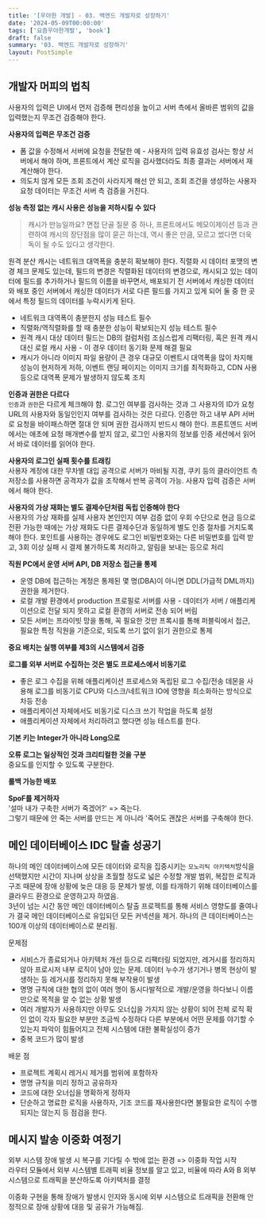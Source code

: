 ```yaml
---
title: '[우아한 개발] - 03. 백엔드 개발자로 성장하기'
date: '2024-05-09T00:00:00'
tags: ['요즘우아한개발', 'book']
draft: false
summary: '03. 백엔드 개발자로 성장하기'
layout: PostSimple
---
```


## 개발자 머피의 법칙

사용자의 입력은 UI에서 먼저 검증해 편리성을 높이고 서버 측에서 올바른 범위의 값을 입력했는지 무조건 검증해야 한다.

**사용자의 입력은 무조건 검증**

- 폼 값을 수정해서 서버에 요청을 전달한 예 - 사용자의 입력 유효성 검사는 항상 서버에서 해야 하며, 프론트에서 계산 로직을 검사했더라도 최종 결과는 서버에서 재계산해야 한다.
- 의도치 않게 모든 조회 조건이 사라지게 해선 안 되고, 조회 조건을 생성하는 사용자 요청 데이터는 무조건 서버 측 검증을 거친다.

**성능 측정 없는 캐시 사용은 성능을 저하시킬 수 있다**

> 캐시가 만능일까요? 면접 단골 질문 중 하나, 프론트에서도 메모이제이션 등과 관련하여 캐시의 장단점을 많이 묻곤 하는데, 역시 좋은 만큼, 모르고 썼다면 더욱 독이 될 수도 있다고 생각한다.

원격 분산 캐시는 네트워크 대역폭을 충분히 확보해야 한다. 직렬화 시 데이터 포맷의 변경 체크 문제도 있는데, 필드의 변경은 직렬화된 데이터의 변경으로, 캐시되고 있는 데이터에 필드를 추가하거나 필드의 이름을 바꾸면서, 배포되기 전 서버에서 캐싱한 데이터와 배포 중인 서버에서 캐싱한 데이터가 서로 다른 필드를 가지고 있게 되어 둘 중 한 곳에서 특정 필드의 데이터를 누락시키게 된다.

- 네트워크 대역폭이 충분한지 성능 테스트 필수
- 직렬화/역직렬화를 할 때 충분한 성능이 확보되는지 성능 테스트 필수
- 원격 캐시 대상 데이터 필드는 DB의 컬럼처럼 조심스럽게 리팩터링, 혹은 원격 캐시 대신 로컬 캐시 사용 - 이 경우 데이터 동기화 문제 해결 필요
- 캐시가 아니라 이미지 파일 용량이 큰 경우 대규모 이벤트시 대역폭을 많이 차지해 성능이 현저하게 저하, 이벤트 랜딩 페이지는 이미지 크기를 최적화하고, CDN 사용 등으로 대역폭 문제가 발생하지 않도록 조치

**인증과 권한은 다르다**  
`인증`과 `권한`은 다르게 체크해야 함. 로그인 여부를 검사하는 것과 그 사용자의 ID가 요청 URL의 사용자와 동일인인지 여부를 검사하는 것은 다르다. 인증만 하고 내부 API 서버로 요청을 바이패스하면 절대 안 되며 권한 검사까지 반드시 해야 한다. 프론트엔드 서버에서는 애초에 요청 매개변수를 받지 않고, 로그인 사용자의 정보를 인증 세션에서 읽어서 바로 데이터를 읽어야 한다.

**사용자의 로그인 실패 횟수를 트래킹**  
사용자 계정에 대한 무차별 대입 공격으로 서버가 마비될 지경, 쿠키 등의 클라이언트 측 저장소를 사용하면 공격자가 값을 조작해서 반복 공격이 가능. 사용자 입력 검증은 서버에서 해야 한다.

**사용자의 가상 재화는 별도 결제수단처럼 독립 인증해야 한다**  
사용자의 가상 재화를 실제 사용자 본인인지 여부 검증 없이 우회 수단으로 현금 등으로 전환 가능한 때에는 가상 재화도 다른 결제수단과 동일하게 별도 인증 절차를 거치도록 해야 한다. 포인트를 사용하는 경우에도 로그인 비밀번호와는 다른 비밀번호를 입력 받고, 3회 이상 실패 시 결제 불가하도록 처리하고, 알림을 보내는 등으로 처리

**직원 PC에서 운영 서버 API, DB 저장소 접근을 통제**

- 운영 DB에 접근하는 계정은 통제된 몇 명(DBA)이 아니면 DDL(가급적 DML까지) 권한을 제거한다.
- 로컬 개발 환경에서 production 프로필로 서버를 사용 - 데이터가 서버 / 애플리케이션으로 전달 되지 못하고 로컬 환경의 서버로 전송 되어 버림
- 모든 서버는 프라이빗 망을 통해, 꼭 필요한 것만 프록시를 통해 퍼블릭에서 접근, 필요한 특정 직원을 기준으로, 되도록 쓰기 없이 읽기 권한으로 통제

**중요 배치는 실행 여부를 제3의 시스템에서 검증**

**로그를 외부 서버로 수집하는 것은 별도 프로세스에서 비동기로**

- 좋은 로그 수집을 위해 애플리케이션 프로세스와 독립된 로그 수집/전송 데몬을 사용해 로그를 비동기로 CPU와 디스크/네트워크 IO에 영향을 최소화하는 방식으로 차등 전송
- 애플리케이션 자체에서도 비동기로 디스크 쓰기 작업을 하도록 설정
- 애플리케이션 자체에서 처리하려고 했다면 성능 테스트를 한다.

**기본 키는 Integer가 아니라 Long으로**

**오류 로그는 일상적인 것과 크리티컬한 것을 구분**  
중요도를 인지할 수 있도록 구분한다.

**롤백 가능한 배포**

**SpoF를 제거하자**  
'설마 내가 구축한 서버가 죽겠어?' => 죽는다.  
그렇기 때문에 안 죽는 서버를 만드는 게 아니라 '죽어도 괜찮은 서버를 구축해야 한다.

## 메인 데이터베이스 IDC 탈출 성공기

하나의 메인 데이터베이스에 모든 데이터와 로직을 집중시키는 `모노리틱 아키텍처`방식을 선택했지만 시간이 지나며 상상을 초월할 정도로 넓은 수정할 개발 범위, 복잡한 로직과 구조 때문에 장애 상황에 늦은 대응 등 문제가 발생, 이를 타개하기 위해 데이터베이스를 클라우드 환경으로 운영하고자 하였음.  
3년이 넘는 시간 동안 메인 데이터베이스 탈출 프로젝트를 통해 서비스 영향도를 줄여나가 결국 메인 데이터베이스로 유입되던 모든 커넥션을 제거. 하나의 큰 데이터베이스는 100개 이상의 데이터베이스로 분리됨.

문제점

- 서비스가 종료되거나 아키텍처 개선 등으로 리팩터링 되었지만, 레거시를 정리하지 않아 프로시저 내부 로직이 남아 있는 문제. 데이터 누수가 생기거나 병목 현상이 발생하는 등 레거시를 정리하지 못해 부작용이 발생
- 명명 규칙에 대한 협의 없이 여러 명이 동시다발적으로 개발/운영을 하다보니 이름만으로 목적을 알 수 없는 상황 발생
- 여러 개발자가 사용하지만 아무도 오너십을 가지지 않는 상황이 되어 전체 로직 확인 없이 각자 필요한 부분만 조금씩 수정하다 다른 부분에서 어떤 문제를 야기할 수 있는지 파악이 힘들어지고 전체 시스템에 대한 불확실성이 증가
- 중복 코드가 많이 발생

배운 점

- 프로젝트 계획시 레거시 제거를 범위에 포함하자
- 명명 규칙을 미리 정하고 공유하자
- 코드에 대한 오너십을 명확하게 정하자
- 단순하고 명료한 로직을 사용하자, 기조 코드를 재사용한다면 불필요한 로직이 수행되지는 않는지 등 점검을 한다.

## 메시지 발송 이중화 여정기

외부 시스템 장애 발생 시 복구를 기다릴 수 밖에 없는 환경 => 이중화 작업 시작  
라우터 모듈에서 외부 시스템별 트래픽 비율 정보를 알고 있고, 비율에 따라 A와 B 외부 시스템으로 트래픽을 분산하도록 아키텍처를 결정

이중화 구현을 통해 장애가 발생시 인지와 동시에 외부 시스템으로 트래픽을 전환해 안정적으로 장애 상황에 대응 및 공유가 가능해짐.
